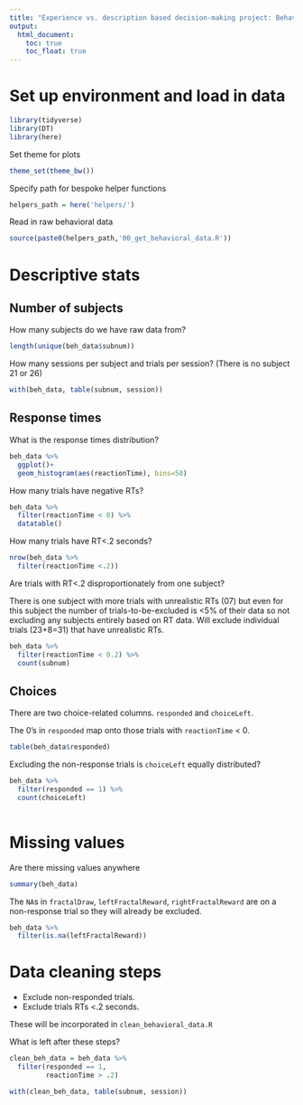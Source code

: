 ```yaml
---
title: "Experience vs. description based decision-making project: Behavioral data descriptive stats and cleaning"
output: 
  html_document:
    toc: true
    toc_float: true
---
```


# Set up environment and load in data

```r
library(tidyverse)
library(DT)
library(here)
```

Set theme for plots

```r
theme_set(theme_bw())
```

Specify path for bespoke helper functions

```r
helpers_path = here('helpers/')
```

Read in raw behavioral data

```r
source(paste0(helpers_path,'00_get_behavioral_data.R'))
```

# Descriptive stats

## Number of subjects

How many subjects do we have raw data from?

```r
length(unique(beh_data$subnum))
```

How many sessions per subject and trials per session? (There is no subject 21 or 26)

```r
with(beh_data, table(subnum, session))
```

## Response times

What is the response times distribution?

```r
beh_data %>%
  ggplot()+
  geom_histogram(aes(reactionTime), bins=50)
```

How many trials have negative RTs?

```r
beh_data %>% 
  filter(reactionTime < 0) %>%
  datatable()
```

How many trials have RT<.2 seconds?

```r
nrow(beh_data %>% 
  filter(reactionTime <.2))
```

Are trials with RT<.2 disproportionately from one subject?

There is one subject with more trials with unrealistic RTs (07) but even for this subject the number of trials-to-be-excluded is <5% of their data so not excluding any subjects entirely based on RT data. Will exclude individual trials (23+8=31) that have unrealistic RTs.

```r
beh_data %>% 
  filter(reactionTime < 0.2) %>%
  count(subnum)
```

## Choices

There are two choice-related columns. `responded` and `choiceLeft`. 

The 0's in `responded` map onto those trials with `reactionTime` < 0.

```r
table(beh_data$responded)
```

Excluding the non-response trials is `choiceLeft` equally distributed?

```r
beh_data %>%
  filter(responded == 1) %>%
  count(choiceLeft)
  
```

# Missing values

Are there missing values anywhere

```r
summary(beh_data)
```

The `NA`s in `fractalDraw`, `leftFractalReward`, `rightFractalReward` are on a non-response trial so they will already be excluded.

```r
beh_data %>%
  filter(is.na(leftFractalReward))
```

# Data cleaning steps

- Exclude non-responded trials.
- Exclude trials RTs <.2 seconds. 

These will be incorporated in `clean_behavioral_data.R`

What is left after these steps?

```r
clean_beh_data = beh_data %>%
  filter(responded == 1,
         reactionTime > .2)

with(clean_beh_data, table(subnum, session))
```

